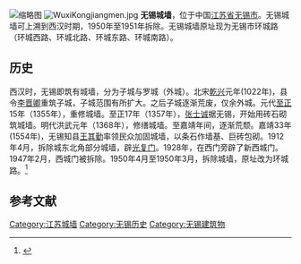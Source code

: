 {{refimprove|time=2014-07-21T10:26:10+00:00}}
[[File:Wanghu_Gate_in_Wuxi_01_2011-11.JPG|缩略图]]
[[File:WuxiKongjiangmen.jpg|thumb]]
'''无锡城墙'''，位于中国[[江苏省|江苏省]][[无锡市|无锡市]]。无锡城墙可上溯到西汉时期，1950年至1951年拆除。无锡城墙原址现为无锡市环城路（环城西路、环城北路、环城东路、环城南路）。

== 历史 ==
西汉时，无锡即筑有城墙，分为子城与罗城（外城）。北宋[[乾兴|乾兴]]元年(1022年)，县令[[李晋卿|李晋卿]]重筑子城，子城范围有所扩大。之后子城逐渐荒废，仅余外城。元代[[至正|至正]]15年（1355年），重修城墙。至正17年（1357年），[[张士诚|张士诚]]据无锡，开始用砖石砌筑城墙。明代洪武元年（1368年），修缮城墙。至嘉靖年间，逐渐荒颓。嘉靖33年(1554年)，无锡知县[[王其勤|王其勤]]率领民众加固城墙，以条石作墙基、巨砖包砌。1912年4月，拆除城东北角部分城墙，辟[[光复门|光复门]]。1928年，在西门旁辟了新西城门。1947年2月，西城门被拆除。1950年4月至1950年3月，拆除城墙，原址改为环城路。<ref>{{Cite web |url=http://szw.chinawuxi.gov.cn/web101/szkw/18941/zzyj/518446.shtml |title=无锡古城墙变迁 |access-date=2013-09-14 |archive-date=2016-03-04 |archive-url=https://web.archive.org/web/20160304204035/http://szw.chinawuxi.gov.cn/web101/szkw/18941/zzyj/518446.shtml |dead-url=yes }}</ref>

==参考文献==
{{reflist}}
{{江苏小作品}}
{{DEFAULTSORT:W}}
{{江苏省境内的古城墙}}

[[Category:江苏城墙|Category:江苏城墙]]
[[Category:无锡历史|Category:无锡历史]]
[[Category:无锡建筑物|Category:无锡建筑物]]